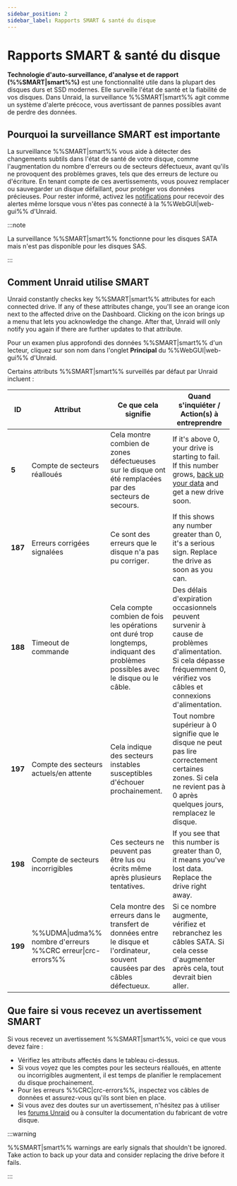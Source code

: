 ```yaml
---
sidebar_position: 2
sidebar_label: Rapports SMART & santé du disque
---
```


# Rapports SMART & santé du disque

**Technologie d'auto-surveillance, d'analyse et de rapport (%%SMART|smart%%)** est une fonctionnalité utile dans la plupart des disques durs et SSD modernes. Elle surveille l'état de santé et la fiabilité de vos disques. Dans Unraid, la surveillance %%SMART|smart%% agit comme un système d'alerte précoce, vous avertissant de pannes possibles avant de perdre des données.

## Pourquoi la surveillance SMART est importante

La surveillance %%SMART|smart%% vous aide à détecter des changements subtils dans l'état de santé de votre disque, comme l'augmentation du nombre d'erreurs ou de secteurs défectueux, avant qu'ils ne provoquent des problèmes graves, tels que des erreurs de lecture ou d'écriture. En tenant compte de ces avertissements, vous pouvez remplacer ou sauvegarder un disque défaillant, pour protéger vos données précieuses. Pour rester informé, activez les [notifications](../../getting-started/set-up-unraid/customize-unraid-settings.mdx#notification-settings) pour recevoir des alertes même lorsque vous n'êtes pas connecté à la %%WebGUI|web-gui%% d'Unraid.

:::note

La surveillance %%SMART|smart%% fonctionne pour les disques SATA mais n'est pas disponible pour les disques SAS.

:::

## Comment Unraid utilise SMART

Unraid constantly checks key %%SMART|smart%% attributes for each connected drive. If any of these attributes change, you'll see an orange icon next to the affected drive on the Dashboard. Clicking on the icon brings up a menu that lets you acknowledge the change. After that, Unraid will only notify you again if there are further updates to that attribute.

Pour un examen plus approfondi des données %%SMART|smart%% d'un lecteur, cliquez sur son nom dans l'onglet **Principal** du %%WebGUI|web-gui%% d'Unraid.

Certains attributs %%SMART|smart%% surveillés par défaut par Unraid incluent :

| **ID**  | **Attribut**                                               | **Ce que cela signifie**                                                                                                          | **Quand s'inquiéter / Action(s) à entreprendre**                                                                                                                                                                            |
| ------- | ---------------------------------------------------------- | --------------------------------------------------------------------------------------------------------------------------------- | --------------------------------------------------------------------------------------------------------------------------------------------------------------------------------------------------------------------------- |
| **5**   | Compte de secteurs réalloués                               | Cela montre combien de zones défectueuses sur le disque ont été remplacées par des secteurs de secours.                           | If it's above 0, your drive is starting to fail. If this number grows, [back up your data](../../getting-started/set-up-unraid/complete-your-post-setup-essentials.mdx#back-up-your-flash-device) and get a new drive soon. |
| **187** | Erreurs corrigées signalées                                | Ce sont des erreurs que le disque n'a pas pu corriger.                                                                            | If this shows any number greater than 0, it's a serious sign. Replace the drive as soon as you can.                                                                                                                         |
| **188** | Timeout de commande                                        | Cela compte combien de fois les opérations ont duré trop longtemps, indiquant des problèmes possibles avec le disque ou le câble. | Des délais d'expiration occasionnels peuvent survenir à cause de problèmes d'alimentation. Si cela dépasse fréquemment 0, vérifiez vos câbles et connexions d'alimentation.                                                 |
| **197** | Compte des secteurs actuels/en attente                     | Cela indique des secteurs instables susceptibles d'échouer prochainement.                                                         | Tout nombre supérieur à 0 signifie que le disque ne peut pas lire correctement certaines zones. Si cela ne revient pas à 0 après quelques jours, remplacez le disque.                                                       |
| **198** | Compte de secteurs incorrigibles                           | Ces secteurs ne peuvent pas être lus ou écrits même après plusieurs tentatives.                                                   | If you see that this number is greater than 0, it means you've lost data. Replace the drive right away.                                                                                                                     |
| **199** | %%UDMA\|udma%% nombre d'erreurs %%CRC erreur\|crc-errors%% | Cela montre des erreurs dans le transfert de données entre le disque et l'ordinateur, souvent causées par des câbles défectueux.  | Si ce nombre augmente, vérifiez et rebranchez les câbles SATA. Si cela cesse d'augmenter après cela, tout devrait bien aller.                                                                                               |

## Que faire si vous recevez un avertissement SMART

Si vous recevez un avertissement %%SMART|smart%%, voici ce que vous devez faire :

- Vérifiez les attributs affectés dans le tableau ci-dessus.
- Si vous voyez que les comptes pour les secteurs réalloués, en attente ou incorrigibles augmentent, il est temps de planifier le remplacement du disque prochainement.
- Pour les erreurs %%CRC|crc-errors%%, inspectez vos câbles de données et assurez-vous qu'ils sont bien en place.
- Si vous avez des doutes sur un avertissement, n'hésitez pas à utiliser les [forums Unraid](https://forums.unraid.net/) ou à consulter la documentation du fabricant de votre disque.

:::warning

%%SMART|smart%% warnings are early signals that shouldn't be ignored. Take action to back up your data and consider replacing the drive before it fails.

:::
